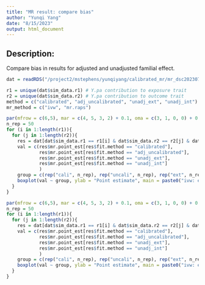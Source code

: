 ```yaml
---
title: "MR result: compare bias"
author: "Yunqi Yang"
date: "8/15/2023"
output: html_document
---
```


## Description:

Compare bias in results for adjusted and unadjusted familial effect.  

```r
dat = readRDS("/project2/mstephens/yunqiyang/calibrated_mr/mr_dsc20230727/res_mr.rds")
```

```r
r1 = unique(dat$sim_data.r1) # Y.pa contribution to exposure trait
r2 = unique(dat$sim_data.r2) # Y.pa contribution to outcome trait
method = c("calibrated", "adj_uncalibrated", "unadj_ext", "unadj_int")
mr_method = c("ivw", "mr.raps")

```

```r
par(mfrow = c(6,5), mar = c(4, 5, 3, 2) + 0.1, oma = c(3, 1, 0, 0) + 0.1)
n_rep = 50
for (i in 1:length(r1)){
  for (j in 1:length(r2)){
    res = dat[dat$sim_data.r1 == r1[i] & dat$sim_data.r2 == r2[j] & dat$mr.mr_method == "ivw", ]
    val = c(res$mr.point_est[res$fit.method == "calibrated"], 
            res$mr.point_est[res$fit.method == "adj_uncalibrated"],
            res$mr.point_est[res$fit.method == "unadj_ext"],
            res$mr.point_est[res$fit.method == "unadj_int"]
            )
    group = c(rep("cali", n_rep), rep("uncali", n_rep), rep("ext", n_rep), rep("int", n_rep))
    boxplot(val ~ group, ylab = "Point estimate", main = paste0("ivw: exp =", r1[i], "; out =", r2[j]))
  }
}
```

```r
par(mfrow = c(6,5), mar = c(4, 5, 3, 2) + 0.1, oma = c(3, 1, 0, 0) + 0.1)
n_rep = 50
for (i in 1:length(r1)){
  for (j in 1:length(r2)){
    res = dat[dat$sim_data.r1 == r1[i] & dat$sim_data.r2 == r2[j] & dat$mr.mr_method == "mr.raps", ]
    val = c(res$mr.point_est[res$fit.method == "calibrated"], 
            res$mr.point_est[res$fit.method == "adj_uncalibrated"],
            res$mr.point_est[res$fit.method == "unadj_ext"],
            res$mr.point_est[res$fit.method == "unadj_int"]
            )
    group = c(rep("cali", n_rep), rep("uncali", n_rep), rep("ext", n_rep), rep("int", n_rep))
    boxplot(val ~ group, ylab = "Point estimate", main = paste0("ivw: exp =", r1[i], "; out =", r2[j]))
  }
}
```
